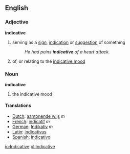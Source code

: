 ==English==
===Adjective===
'''indicative'''
# serving as a [[sign]], [[indication]] or [[suggestion]] of something
#:''He had pains '''indicative''' of a heart attack.''
#{{grammar}} of, or relating to the [[indicative mood]]

===Noun===
'''indicative'''
#{{grammar}} the indicative mood

====Translations====
*[[Dutch]]: [[aantonende wijs]] ''m''
*[[French]]: [[indicatif]] ''m''
*[[German]]: [[Indikativ]] ''m''	
*[[Latin]]: [[indicativus]]
*[[Spanish]]: [[indicativo]]

[[io:Indicative]]
[[pl:Indicative]]